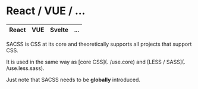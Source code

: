 # React / VUE / ...

|React|VUE|Svelte| ... |
|----|----|----|----|

SACSS is CSS at its core and theoretically supports all projects that support CSS.

It is used in the same way as [core CSS](. /use.core) and [LESS / SASS](. /use.less.sass).

Just note that SACSS needs to be **globally** introduced.

